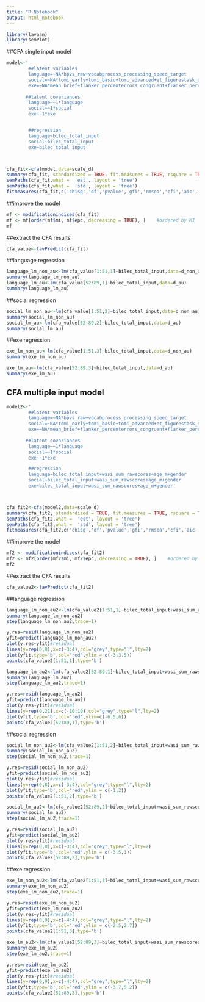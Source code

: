 ---
title: "R Notebook"
output: html_notebook
---



```{r}
library(lavaan)
library(semPlot)
```

##CFA single input model
```{r}
model<-'
        ##latent variables
        language=~NA*bpvs_raw+vocabprocess_processing_speed_target
        social=~NA*tomi_early+tomi_basic+tomi_advanced+et_figurestask_dwell_time_interacting+et_falsebelief_Testtrial_dwell_time_to_correct
        exe=~NA*mean_brief+flanker_percenterrors_congruent+flanker_percenterrors_incongruent+flanker_mean_rt_congruent+flanker_mean_rt_incongruent+pvt_mean_rt+pvt_number_of_lapses
        
       ##latent covariances
        language~~1*language
        social~~1*social
        exe~~1*exe


        ##regression
        language~bilec_total_input
        social~bilec_total_input
        exe~bilec_total_input'



cfa_fit<-cfa(model,data=scale_d)
summary(cfa_fit, standardized = TRUE, fit.measures = TRUE, rsquare = TRUE)
semPaths(cfa_fit,what =  'est', layout = 'tree')
semPaths(cfa_fit,what =  'std', layout = 'tree')
fitmeasures(cfa_fit,c('chisq','df','pvalue','gfi','rmsea','cfi','aic','tli'))
```

##improve the model
```{r}
mf <- modificationindices(cfa_fit)
mf <- mf[order(mf$mi, mf$epc, decreasing = TRUE), ]    #ordered by MI
mf
```

##extract the CFA results
```{r}
cfa_value<-lavPredict(cfa_fit)
```

##language regression
```{r}
language_lm_non_au<-lm(cfa_value[1:51,1]~bilec_total_input,data=d_non_au)
summary(language_lm_non_au)
language_lm_au<-lm(cfa_value[52:89,1]~bilec_total_input,data=d_au)
summary(language_lm_au)
```
##social regression
```{r}
social_lm_non_au<-lm(cfa_value[1:51,2]~bilec_total_input,data=d_non_au)
summary(social_lm_non_au)
social_lm_au<-lm(cfa_value[52:89,2]~bilec_total_input,data=d_au)
summary(social_lm_au)
```

##exe regression
```{r}
exe_lm_non_au<-lm(cfa_value[1:51,3]~bilec_total_input,data=d_non_au)
summary(exe_lm_non_au)

exe_lm_au<-lm(cfa_value[52:89,3]~bilec_total_input,data=d_au)
summary(exe_lm_au)
```







## CFA multiple input model
```{r}
model2<-'
        ##latent variables
        language=~NA*bpvs_raw+vocabprocess_processing_speed_target
        social=~NA*tomi_early+tomi_basic+tomi_advanced+et_figurestask_dwell_time_interacting+et_falsebelief_Testtrial_dwell_time_to_correct
        exe=~NA*mean_brief+flanker_percenterrors_congruent+flanker_percenterrors_incongruent+flanker_mean_rt_congruent+flanker_mean_rt_incongruent+pvt_mean_rt+pvt_number_of_lapses
        
       ##latent covariances
        language~~1*language
        social~~1*social
        exe~~1*exe

        ##regression
        language~bilec_total_input+wasi_sum_rawscores+age_m+gender
        social~bilec_total_input+wasi_sum_rawscores+age_m+gender
        exe~bilec_total_input+wasi_sum_rawscores+age_m+gender'



cfa_fit2<-cfa(model2,data=scale_d)
summary(cfa_fit2, standardized = TRUE, fit.measures = TRUE, rsquare = TRUE)
semPaths(cfa_fit2,what =  'est', layout = 'tree')
semPaths(cfa_fit2,what =  'std', layout = 'tree')
fitmeasures(cfa_fit2,c('chisq','df','pvalue','gfi','rmsea','cfi','aic','tli'))
```
##improve the model
```{r}
mf2 <- modificationindices(cfa_fit2)
mf2 <- mf2[order(mf2$mi, mf2$epc, decreasing = TRUE), ]    #ordered by MI
mf2
```
##extract the CFA results
```{r}
cfa_value2<-lavPredict(cfa_fit2)
```


##language regression
```{r}
language_lm_non_au2<-lm(cfa_value2[1:51,1]~bilec_total_input+wasi_sum_rawscores+age_m+gender,data=d_non_au)
summary(language_lm_non_au2)
step(language_lm_non_au2,trace=1)
```
```{r}
y.res=resid(language_lm_non_au2)
yfit=predict(language_lm_non_au2)
plot(y.res~yfit)#residual
lines(y=rep(0,8),x=c(-3:4),col="grey",type="l",lty=2)
plot(yfit,type='b',col="red",ylim = c(-3,3.5))
points(cfa_value2[1:51,1],type='b')
```

```{r}
language_lm_au2<-lm(cfa_value2[52:89,1]~bilec_total_input+wasi_sum_rawscores+age_m+gender,data=d_au)
summary(language_lm_au2)
step(language_lm_au2,trace=1)
```

```{r}
y.res=resid(language_lm_au2)
yfit=predict(language_lm_au2)
plot(y.res~yfit)#residual
lines(y=rep(0,21),x=c(-10:10),col="grey",type="l",lty=2)
plot(yfit,type='b',col="red",ylim=c(-6.5,6))
points(cfa_value2[52:89,1],type='b')
```

##social regression
```{r}
social_lm_non_au2<-lm(cfa_value2[1:51,2]~bilec_total_input+wasi_sum_rawscores+age_m+gender,data=d_non_au)
summary(social_lm_non_au2)
step(social_lm_non_au2,trace=1)
```
```{r}
y.res=resid(social_lm_non_au2)
yfit=predict(social_lm_non_au2)
plot(y.res~yfit)#residual
lines(y=rep(0,8),x=c(-3:4),col="grey",type="l",lty=2)
plot(yfit,type='b',col="red",ylim = c(-1,2))
points(cfa_value2[1:51,2],type='b')
```

```{r}
social_lm_au2<-lm(cfa_value2[52:89,2]~bilec_total_input+wasi_sum_rawscores+age_m+gender,data=d_au)
summary(social_lm_au2)
step(social_lm_au2,trace=1)
```
```{r}
y.res=resid(social_lm_au2)
yfit=predict(social_lm_au2)
plot(y.res~yfit)#residual
lines(y=rep(0,8),x=c(-3:4),col="grey",type="l",lty=2)
plot(yfit,type='b',col="red",ylim = c(-3.5,1))
points(cfa_value2[52:89,2],type='b')
```


##exe regression
```{r}
exe_lm_non_au2<-lm(cfa_value2[1:51,3]~bilec_total_input+wasi_sum_rawscores+age_m+gender,data=d_non_au)
summary(exe_lm_non_au2)
step(exe_lm_non_au2,trace=1)
```
```{r}
y.res=resid(exe_lm_non_au2)
yfit=predict(exe_lm_non_au2)
plot(y.res~yfit)#residual
lines(y=rep(0,9),x=c(-4:4),col="grey",type="l",lty=2)
plot(yfit,type='b',col="red",ylim = c(-2.5,2.7))
points(cfa_value2[1:51,3],type='b')
```

```{r}

exe_lm_au2<-lm(cfa_value2[52:89,3]~bilec_total_input+wasi_sum_rawscores+age_m+gender,data=d_au)
summary(exe_lm_au2)
step(exe_lm_au2,trace=1)
```
```{r}
y.res=resid(exe_lm_au2)
yfit=predict(exe_lm_au2)
plot(y.res~yfit)#residual
lines(y=rep(0,9),x=c(-4:4),col="grey",type="l",lty=2)
plot(yfit,type='b',col="red",ylim = c(-3.7,5.2))
points(cfa_value2[52:89,3],type='b')
```